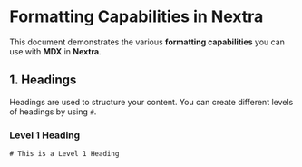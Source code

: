 
# Formatting Capabilities in Nextra

This document demonstrates the various **formatting capabilities** you can use with **MDX** in **Nextra**.

## 1. **Headings**

Headings are used to structure your content. You can create different levels of headings by using `#`.

### Level 1 Heading

```mdx
# This is a Level 1 Heading
```

